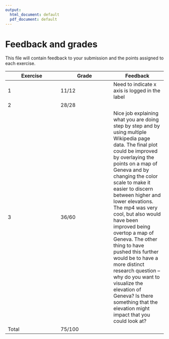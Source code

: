 ```yaml
---
output:
  html_document: default
  pdf_document: default
---
```


# Feedback and grades

This file will contain feedback to your submission and the points assigned to each exercise.

| Exercise | Grade | Feedback |
| --- | --- | --- |
| 1 | 11/12     | Need to indicate x axis is logged in the label
| 2 | 28/28     |
| 3 | 36/60     | Nice job explaining what you are doing step by step and by using multiple Wikipedia page data. The final plot could be improved by overlaying the points on a map of Geneva and by changing the color scale to make it easier to discern between higher and lower elevations. The mp4 was very cool, but also would have been improved being overtop a map of Geneva. The other thing to have pushed this further would be to have a more distinct research question -- why do you want to visualize the elevation of Geneva? Is there something that the elevation might impact that you could look at?
| Total | 75/100      |

